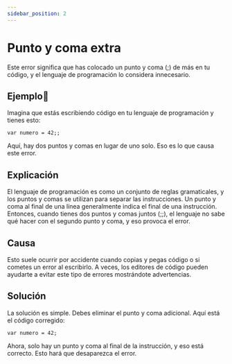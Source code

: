 ```yaml
---
sidebar_position: 2
---
```


# Punto y coma extra

Este error significa que has colocado un punto y coma (;) de más en tu código, y el lenguaje de programación lo considera innecesario.

## Ejemplo📝
Imagina que estás escribiendo código en tu lenguaje de programación y tienes esto:
```dummy
var numero = 42;;
```
Aquí, hay dos puntos y comas en lugar de uno solo. Eso es lo que causa este error.

## Explicación
El lenguaje de programación es como un conjunto de reglas gramaticales, y los puntos y comas se utilizan para separar las instrucciones. Un punto y coma al final de una línea generalmente indica el final de una instrucción. Entonces, cuando tienes dos puntos y comas juntos (;;), el lenguaje no sabe qué hacer con el segundo punto y coma, y eso provoca el error.

## Causa
Esto suele ocurrir por accidente cuando copias y pegas código o si cometes un error al escribirlo. A veces, los editores de código pueden ayudarte a evitar este tipo de errores mostrándote advertencias.

## Solución
La solución es simple. Debes eliminar el punto y coma adicional. Aquí está el código corregido:

```dummy
var numero = 42;
```

Ahora, solo hay un punto y coma al final de la instrucción, y eso está correcto. Esto hará que desaparezca el error.